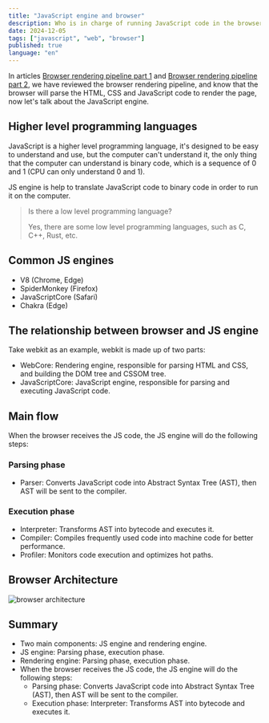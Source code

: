 ```yaml
---
title: "JavaScript engine and browser"
description: Who is in charge of running JavaScript code in the browser?
date: 2024-12-05
tags: ["javascript", "web", "browser"]
published: true
language: "en"
---
```


In articles [Browser rendering pipeline part 1](/blog/browser-rendering-pipeline-part-1) and [Browser rendering pipeline part 2](/blog/browser-rendering-pipeline-part-2), we have reviewed the browser rendering pipeline, and know that the browser will parse the HTML, CSS and JavaScript code to render the page, now let's talk about the JavaScript engine.

## Higher level programming languages

JavaScript is a higher level programming language, it's designed to be easy to understand and use, but the computer can't understand it, the only thing
that the computer can understand is binary code, which is a sequence of 0 and 1 (CPU can only understand 0 and 1).

JS engine is help to translate JavaScript code to binary code in order to run it on the computer.

> Is there a low level programming language?
>
> Yes, there are some low level programming languages, such as C, C++, Rust, etc.

## Common JS engines

- V8 (Chrome, Edge)
- SpiderMonkey (Firefox)
- JavaScriptCore (Safari)
- Chakra (Edge)

## The relationship between browser and JS engine

Take webkit as an example, webkit is made up of two parts:

- WebCore: Rendering engine, responsible for parsing HTML and CSS, and building the DOM tree and CSSOM tree.
- JavaScriptCore: JavaScript engine, responsible for parsing and executing JavaScript code.

## Main flow

When the browser receives the JS code, the JS engine will do the following steps:

### Parsing phase

- Parser: Converts JavaScript code into Abstract Syntax Tree (AST), then AST will be sent to the compiler.

### Execution phase

- Interpreter: Transforms AST into bytecode and executes it.
- Compiler: Compiles frequently used code into machine code for better performance.
- Profiler: Monitors code execution and optimizes hot paths.

## Browser Architecture

<Image
  src="/static/browser.png"
  alt="browser architecture"
  width={1000}
  height={1000}
/>

## Summary

- Two main components: JS engine and rendering engine.
- JS engine: Parsing phase, execution phase.
- Rendering engine: Parsing phase, execution phase.
- When the browser receives the JS code, the JS engine will do the following steps:
  - Parsing phase: Converts JavaScript code into Abstract Syntax Tree (AST), then AST will be sent to the compiler.
  - Execution phase: Interpreter: Transforms AST into bytecode and executes it.
